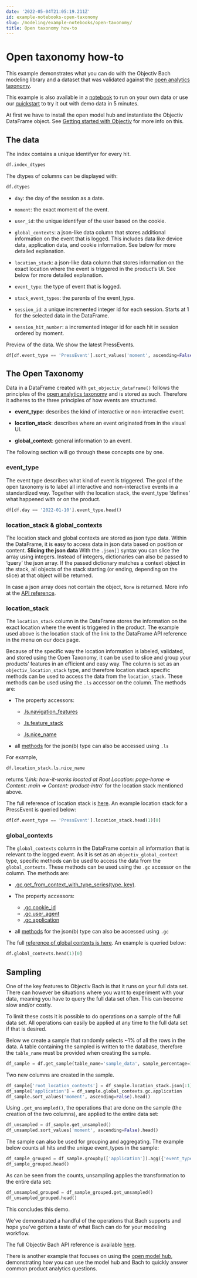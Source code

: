 ```yaml
---
date: '2022-05-04T21:05:19.211Z'
id: example-notebooks-open-taxonomy
slug: /modeling/example-notebooks/open-taxonomy/
title: Open taxonomy how-to
---
```


# Open taxonomy how-to

This example demonstrates what you can do with the Objectiv Bach modeling library and a dataset that was validated against the [open analytics taxonomy](https://objectiv.io/docs/taxonomy/).

This example is also available in a [notebook](https://github.com/objectiv/objectiv-analytics/blob/main/notebooks/open-taxonomy-how-to.ipynb)
to run on your own data or use our
[quickstart](https://objectiv.io/docs/home/quickstart-guide/) to try it out with demo data in 5 minutes.

At first we have to install the open model hub and instantiate the Objectiv DataFrame object. See
[Getting started with Objectiv](/modeling/example-notebooks/index.mdx) for more info on this.

## The data

The index contains a unique identifyer for every hit.

```python
df.index_dtypes
```

The dtypes of columns can be displayed with:

```python
df.dtypes
```

* `day`: the day of the session as a date.


* `moment`: the exact moment of the event.


* `user_id`: the unique identifyer of the user based on the cookie.


* `global_contexts`: a json-like data column that stores additional information on the event that is logged. This includes data like device data, application data, and cookie information. See below for more detailed explanation.


* `location_stack`: a json-like data column that stores information on the exact location where the event is triggered in the product’s UI. See below for more detailed explanation.


* `event_type`: the type of event that is logged.


* `stack_event_types`: the parents of the event_type.


* `session_id`: a unique incremented integer id for each session. Starts at 1 for the selected data in the DataFrame.


* `session_hit_number`: a incremented integer id for each hit in session ordered by moment.



Preview of the data. We show the latest PressEvents.

```python
df[df.event_type == 'PressEvent'].sort_values('moment', ascending=False).head()
```

## The Open Taxonomy

Data in a DataFrame created with `get_objectiv_dataframe()` follows the principles of the [open analytics taxonomy](https://objectiv.io/docs/taxonomy/) and is stored as such. Therefore it adheres to the three principles of how events are structured.

* **event_type**: describes the kind of interactive or non-interactive event.


* **location_stack**: describes where an event originated from in the visual UI.


* **global_context**: general information to an event.



The following section will go through these concepts one by one.

### event_type

The event type describes what kind of event is triggered. The goal of the open taxonomy is to label all interactive and non-interactive events in a standardized way. Together with the location stack, the event_type ‘defines’ what happened with or on the product.

```python
df[df.day == '2022-01-10'].event_type.head()
```

### location_stack & global_contexts

The location stack and global contexts are stored as json type data. Within the DataFrame, it is easy to access data in json data based on position or content.
**Slicing the json data**
With the `.json[]` syntax you can slice the array using integers. Instead of integers, dictionaries can also be passed to ‘query’ the json array. If the passed dictionary matches a context object in the stack, all objects of the stack starting (or ending, depending on the slice) at that object will be returned.

In case a json array does not contain the object, `None` is returned. More info at the [API reference](/modeling/bach/api-reference/Series/Jsonb/index.mdx).

### location_stack

The `location_stack` column in the DataFrame stores the information on the exact location where the event is triggered in the product. The example used above is the location stack of the link to the DataFrame API reference in the menu on our docs page.

Because of the specific way the location information is labeled, validated, and stored using the Open
Taxonomy, it can be used to slice and group your products’ features in an efficient and easy way. The
column is set as an `objectiv_location_stack` type, and therefore location stack specific methods can be
used to access the data from the `location_stack`. These methods can be used using the `.ls` accessor on
the column. The methods are:

* The property accessors:
  * [.ls.navigation_features](/modeling/open-model-hub/api-reference/SeriesLocationStack/modelhub.SeriesLocationStack.ls.mdx)


  * [.ls.feature_stack](/modeling/open-model-hub/api-reference/SeriesLocationStack/modelhub.SeriesLocationStack.ls.mdx)


  * [.ls.nice_name](/modeling/open-model-hub/api-reference/SeriesLocationStack/modelhub.SeriesLocationStack.ls.mdx)





* all [methods](/modeling/bach/api-reference/Series/Jsonb/index.mdx) for the json(b) type can also be accessed using `.ls`



For example,

```python
df.location_stack.ls.nice_name
```

returns ‘*Link: how-it-works located at Root Location: page-home => Content: main => Content: product-intro*’ for the location stack mentioned above.

The full reference of location stack is [here](https://objectiv.io/docs/taxonomy/location-contexts). An
example location stack for a PressEvent is queried below:

```python
df[df.event_type == 'PressEvent'].location_stack.head(1)[0]
```

### global_contexts

The `global_contexts` column in the DataFrame contain all information that is relevant to the logged event. As it is set as an `objectiv_global_context` type, specific methods can be used to access the data from the `global_contexts`. These methods can be used using the `.gc` accessor on the column. The methods are:

* [.gc.get_from_context_with_type_series(type, key)](/modeling/open-model-hub/api-reference/SeriesLocationStack/modelhub.SeriesLocationStack.objectiv.mdx).


* The property accessors:
  * [.gc.cookie_id](/modeling/open-model-hub/api-reference/SeriesGlobalContexts/modelhub.SeriesGlobalContexts.global_contexts.mdx)
  * [.gc.user_agent](/modeling/open-model-hub/api-reference/SeriesGlobalContexts/modelhub.SeriesGlobalContexts.global_contexts.mdx)
  * [.gc.application](/modeling/open-model-hub/api-reference/SeriesGlobalContexts/modelhub.SeriesGlobalContexts.global_contexts.mdx)





* all [methods](/modeling/bach/api-reference/Series/Jsonb/index.mdx) for the json(b) type can also be accessed using `.gc`



The full [reference of global contexts is here](https://objectiv.io/docs/taxonomy/global-contexts). An
example is queried below:

```python
df.global_contexts.head(1)[0]
```

## Sampling

One of the key features to Objectiv Bach is that it runs on your full data set. There can however be situations where you want to experiment with your data, meaning you have to query the full data set often. This can become slow and/or costly.

To limit these costs it is possible to do operations on a sample of the full data set. All operations can easily be applied at any time to the full data set if that is desired.

Below we create a sample that randomly selects ~1% of all the rows in the data. A table containing the sampled is written to the database, therefore the `table_name` must be provided when creating the sample.

```python
df_sample = df.get_sample(table_name='sample_data', sample_percentage=10, overwrite=True)
```

Two new columns are created in the sample.

```python
df_sample['root_location_contexts'] = df_sample.location_stack.json[:1]
df_sample['application'] = df_sample.global_contexts.gc.application
df_sample.sort_values('moment', ascending=False).head()
```

Using `.get_unsampled()`, the operations that are done on the sample (the creation of the two columns), are applied to the entire data set:

```python
df_unsampled = df_sample.get_unsampled()
df_unsampled.sort_values('moment', ascending=False).head()
```

The sample can also be used for grouping and aggregating. The example below counts all hits and the unique event_types in the sample:

```python
df_sample_grouped = df_sample.groupby(['application']).agg({'event_type':'nunique','session_hit_number':'count'})
df_sample_grouped.head()
```

As can be seen from the counts, unsampling applies the transformation to the entire data set:

```python
df_unsampled_grouped = df_sample_grouped.get_unsampled()
df_unsampled_grouped.head()
```

This concludes this demo.

We’ve demonstrated a handful of the operations that Bach supports and hope you’ve gotten a taste of what Bach can do for your modeling workflow.

The full Objectiv Bach API reference is available [here](/modeling/bach/api-reference/index.mdx).

There is another example that focuses on using the [open model hub](/modeling/example-notebooks/modelhub-basics.mdx),
demonstrating how you can use the model hub and Bach to quickly answer common product analytics questions.
